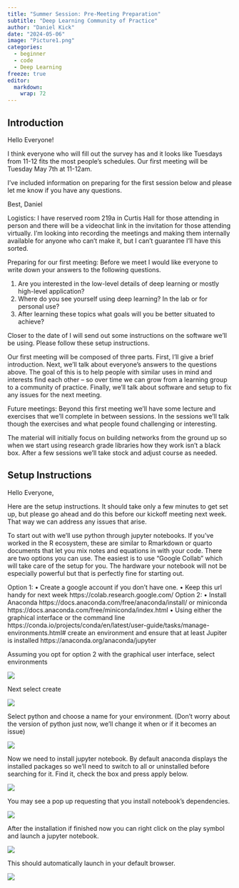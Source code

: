 ```yaml
---
title: "Summer Session: Pre-Meeting Preparation"
subtitle: "Deep Learning Community of Practice"
author: "Daniel Kick"
date: "2024-05-06"
image: "Picture1.png"
categories: 
  - beginner
  - code
  - Deep Learning
freeze: true
editor: 
  markdown: 
    wrap: 72
---
```


## Introduction 


Hello Everyone!

I think everyone who will fill out the survey has and it looks like
Tuesdays from 11-12 fits the most people’s schedules. Our first meeting
will be Tuesday May 7th at 11-12am.

I’ve included information on preparing for the first session below and
please let me know if you have any questions.

Best, Daniel

Logistics: I have reserved room 219a in Curtis Hall for those attending
in person and there will be a videochat link in the invitation for those
attending virtually. I’m looking into recording the meetings and making
them internally available for anyone who can’t make it, but I can’t
guarantee I’ll have this sorted.

Preparing for our first meeting: Before we meet I would like everyone to
write down your answers to the following questions.

1.  Are you interested in the low-level details of deep learning or
    mostly high-level application?
2.  Where do you see yourself using deep learning? In the lab or for
    personal use?
3.  After learning these topics what goals will you be better situated
    to achieve?

Closer to the date of I will send out some instructions on the software
we’ll be using. Please follow these setup instructions.

Our first meeting will be composed of three parts. First, I’ll give a
brief introduction. Next, we’ll talk about everyone’s answers to the
questions above. The goal of this is to help people with similar uses in
mind and interests find each other – so over time we can grow from a
learning group to a community of practice. Finally, we’ll talk about
software and setup to fix any issues for the next meeting.

Future meetings: Beyond this first meeting we’ll have some lecture and
exercises that we’ll complete in between sessions. In the sessions we’ll
talk though the exercises and what people found challenging or
interesting.

The material will initially focus on building networks from the ground
up so when we start using research grade libraries how they work isn’t a
black box. After a few sessions we’ll take stock and adjust course as
needed.

## Setup Instructions

Hello Everyone,

Here are the setup instructions. It should take only a few minutes to
get set up, but please go ahead and do this before our kickoff meeting
next week. That way we can address any issues that arise.

To start out with we’ll use python through jupyter notebooks. If you’ve
worked in the R ecosystem, these are similar to Rmarkdown or quarto
documents that let you mix notes and equations in with your code. There
are two options you can use. The easiest is to use “Google Collab” which
will take care of the setup for you. The hardware your notebook will not
be especially powerful but that is perfectly fine for starting out.

Option 1: • Create a google account if you don’t have one. • Keep this
url handy for next week https://colab.research.google.com/ Option 2: •
Install Anaconda https://docs.anaconda.com/free/anaconda/install/ or
miniconda https://docs.anaconda.com/free/miniconda/index.html • Using
either the graphical interface or the command line
https://conda.io/projects/conda/en/latest/user-guide/tasks/manage-environments.html#
create an environment and ensure that at least Jupiter is installed
https://anaconda.org/anaconda/jupyter

Assuming you opt for option 2 with the graphical user interface, select
environments

![](Picture1.png)

Next select create

![](Picture2.png)

Select python and choose a name for your environment. (Don’t worry about
the version of python just now, we’ll change it when or if it becomes an
issue)

![](Picture3.png)

Now we need to install jupyter notebook. By default anaconda displays
the installed packages so we’ll need to switch to all or uninstalled
before searching for it. Find it, check the box and press apply below.

![](Picture4.png)

You may see a pop up requesting that you install notebook’s
dependencies.

![](Picture5.png)

After the installation if finished now you can right click on the play
symbol and launch a jupyter notebook.

![](Picture6.png)

This should automatically launch in your default browser.

![](Picture7.png)